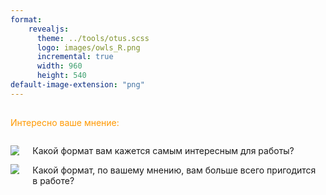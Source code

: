 ```yaml
---
format:
    revealjs:
      theme: ../tools/otus.scss
      logo: images/owls_R.png
      incremental: true
      width: 960
      height: 540
default-image-extension: "png"
---
```


##  {#slide-q data-menu-title="Вопрос" background-image="images/slide.jpg" background-size="contain"}

[Интересно ваше мнение:]{.absolute top="90" left="52" style="color:#FF9900 !important;"}

::: {.columns layout-valign="bottom"}
::: {.column}
![](images/rules-ask){.absolute top="177" left="103"}

![](images/rules-ask){.absolute top="325" left="103"}
:::

::: {.column}

[Какой формат вам кажется самым интересным для работы?]{.absolute top="177" left="278"}

[Какой формат, по вашему мнению, вам больше всего пригодится в работе?]{.absolute top="325" left="278"}
:::
:::
